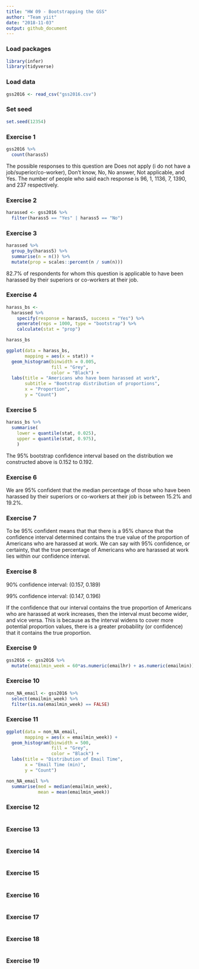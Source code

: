 ```yaml
---
title: "HW 09 - Bootstrapping the GSS"
author: "Team yiit"
date: "2018-11-03"
output: github_document
---
```


### Load packages

```r
library(infer)
library(tidyverse)
```

### Load data

```r

gss2016 <- read_csv("gss2016.csv")

```

### Set seed

```r
set.seed(12354)
```

### Exercise 1

```r
gss2016 %>%
  count(harass5)
```

The possible responses to this question are Does not apply (i do not have a job/superior/co-worker), Don't know, No, No answer, Not applicable, and Yes. The number of people who said each response is 96, 1, 1136, 7, 1390, and 237 respectively.

### Exercise 2

```r
harassed <- gss2016 %>%
  filter(harass5 == "Yes" | harass5 == "No")
```

### Exercise 3

```r
harassed %>%
  group_by(harass5) %>%
  summarise(n = n()) %>%
  mutate(prop = scales::percent(n / sum(n)))
```

82.7% of respondents for whom this question is applicable to have been harassed by their superiors or co-workers at their job.

### Exercise 4

```r

harass_bs <- 
  harassed %>%
    specify(response = harass5, success = "Yes") %>% 
    generate(reps = 1000, type = "bootstrap") %>% 
    calculate(stat = "prop")

harass_bs

ggplot(data = harass_bs, 
       mapping = aes(x = stat)) +
  geom_histogram(binwidth = 0.005, 
                 fill = "Grey", 
                 color = "Black") +
  labs(title = "Americans who have been harassed at work",
       subtitle = "Bootstrap distribution of proportions",
       x = "Proportion",
       y = "Count")

```

### Exercise 5

```r
harass_bs %>%
  summarise(
    lower = quantile(stat, 0.025),
    upper = quantile(stat, 0.975),
    )
```

The 95% bootstrap confidence interval based on the distribution we constructed above is 0.152 to 0.192.


### Exercise 6

We are 95% confident that the median percentage of those who have been harassed by their superiors or co-workers at their job is between 15.2% and 19.2%.

### Exercise 7

To be 95% confident means that that there is a 95% chance that the confidence interval determined contains the true value of the proportion of Americans who are harassed at work. We can say with 95% confidence, or certainty, that the true percentage of Americans who are harassed at work lies within our confidence interval.

### Exercise 8

90% confidence interval: (0.157, 0.189)

99% confidence interval: (0.147, 0.196)

If the confidence that our interval contains the true proportion of Americans who are harassed at work increases, then the interval must become wider, and vice versa. This is because as the interval widens to cover more potential proportion values, there is a greater probability (or confidence) that it contains the true proportion.

### Exercise 9

```r

gss2016 <- gss2016 %>%
  mutate(emailmin_week = 60*as.numeric(emailhr) + as.numeric(emailmin)) 

```

### Exercise 10

```r
non_NA_email <- gss2016 %>%
  select(emailmin_week) %>%
  filter(is.na(emailmin_week) == FALSE)
```

### Exercise 11

```r

ggplot(data = non_NA_email, 
       mapping = aes(x = emailmin_week)) +
  geom_histogram(binwidth = 500, 
                 fill = "Grey", 
                 color = "Black") +
  labs(title = "Distribution of Email Time",
       x = "Email Time (min)",
       y = "Count")

non_NA_email %>%
  summarise(med = median(emailmin_week), 
            mean = mean(emailmin_week))

```

### Exercise 12

```r

```

### Exercise 13

```r

```



### Exercise 14

```r

```

### Exercise 15

```r

```



### Exercise 16

```r

```

### Exercise 17

```r

```



### Exercise 18

```r

```

### Exercise 19

```r

```


